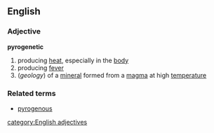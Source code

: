 ==English==
===Adjective===
'''pyrogenetic'''
# producing [[heat]], especially in the [[body]]
# producing [[fever]]
#(''geology'') of a [[mineral]] formed from a [[magma]] at high [[temperature]]
===Related terms===
*[[pyrogenous]]
[[category:English adjectives]]